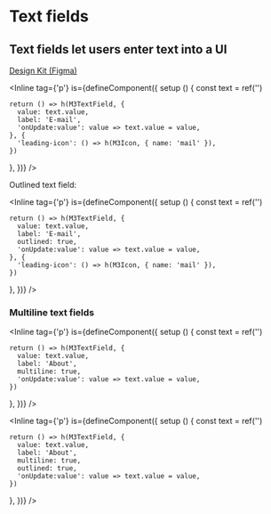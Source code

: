 

# Text fields

## Text fields let users enter text into a UI

[Design Kit (Figma)](https://www.figma.com/community/file/1035203688168086460)

<Inline tag={'p'} is={defineComponent({
  setup () {
    const text = ref('')

    return () => h(M3TextField, {
      value: text.value,
      label: 'E-mail',
      'onUpdate:value': value => text.value = value,
    }, {
      'leading-icon': () => h(M3Icon, { name: 'mail' }),
    })
  },
})} />

Outlined text field:

<Inline tag={'p'} is={defineComponent({
  setup () {
    const text = ref('')

    return () => h(M3TextField, {
      value: text.value,
      label: 'E-mail',
      outlined: true,
      'onUpdate:value': value => text.value = value,
    }, {
      'leading-icon': () => h(M3Icon, { name: 'mail' }),
    })
  },
})} />

### Multiline text fields

<Inline tag={'p'} is={defineComponent({
  setup () {
    const text = ref('')

    return () => h(M3TextField, {
      value: text.value,
      label: 'About',
      multiline: true,
      'onUpdate:value': value => text.value = value,
    })
  },
})} />

<Inline tag={'p'} is={defineComponent({
  setup () {
    const text = ref('')

    return () => h(M3TextField, {
      value: text.value,
      label: 'About',
      multiline: true,
      outlined: true,
      'onUpdate:value': value => text.value = value,
    })
  },
})} />